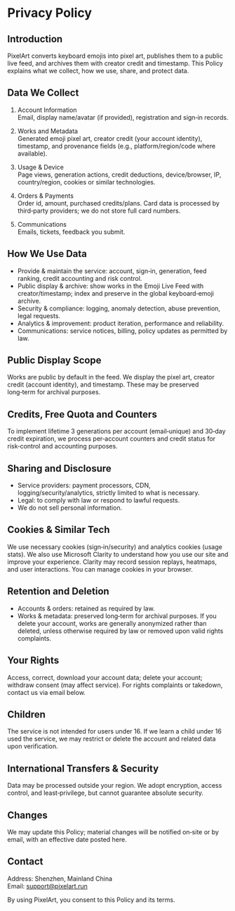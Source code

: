 # Privacy Policy

## Introduction

PixelArt converts keyboard emojis into pixel art, publishes them to a public live feed, and archives them with creator credit and timestamp. This Policy explains what we collect, how we use, share, and protect data.

## Data We Collect

1) Account Information  
Email, display name/avatar (if provided), registration and sign‑in records.

2) Works and Metadata  
Generated emoji pixel art, creator credit (your account identity), timestamp, and provenance fields (e.g., platform/region/code where available).

3) Usage & Device  
Page views, generation actions, credit deductions, device/browser, IP, country/region, cookies or similar technologies.

4) Orders & Payments  
Order id, amount, purchased credits/plans. Card data is processed by third‑party providers; we do not store full card numbers.

5) Communications  
Emails, tickets, feedback you submit.

## How We Use Data

- Provide & maintain the service: account, sign‑in, generation, feed ranking, credit accounting and risk control.  
- Public display & archive: show works in the Emoji Live Feed with creator/timestamp; index and preserve in the global keyboard‑emoji archive.  
- Security & compliance: logging, anomaly detection, abuse prevention, legal requests.  
- Analytics & improvement: product iteration, performance and reliability.  
- Communications: service notices, billing, policy updates as permitted by law.

## Public Display Scope

Works are public by default in the feed. We display the pixel art, creator credit (account identity), and timestamp. These may be preserved long‑term for archival purposes.

## Credits, Free Quota and Counters

To implement lifetime 3 generations per account (email‑unique) and 30‑day credit expiration, we process per‑account counters and credit status for risk‑control and accounting purposes.

## Sharing and Disclosure

- Service providers: payment processors, CDN, logging/security/analytics, strictly limited to what is necessary.  
- Legal: to comply with law or respond to lawful requests.  
- We do not sell personal information.

## Cookies & Similar Tech

We use necessary cookies (sign‑in/security) and analytics cookies (usage stats). We also use Microsoft Clarity to understand how you use our site and improve your experience. Clarity may record session replays, heatmaps, and user interactions. You can manage cookies in your browser.

## Retention and Deletion

- Accounts & orders: retained as required by law.  
- Works & metadata: preserved long‑term for archival purposes. If you delete your account, works are generally anonymized rather than deleted, unless otherwise required by law or removed upon valid rights complaints.

## Your Rights

Access, correct, download your account data; delete your account; withdraw consent (may affect service). For rights complaints or takedown, contact us via email below.

## Children

The service is not intended for users under 16. If we learn a child under 16 used the service, we may restrict or delete the account and related data upon verification.

## International Transfers & Security

Data may be processed outside your region. We adopt encryption, access control, and least‑privilege, but cannot guarantee absolute security.

## Changes

We may update this Policy; material changes will be notified on‑site or by email, with an effective date posted here.

## Contact

Address: Shenzhen, Mainland China  
Email: support@pixelart.run

By using PixelArt, you consent to this Policy and its terms.
